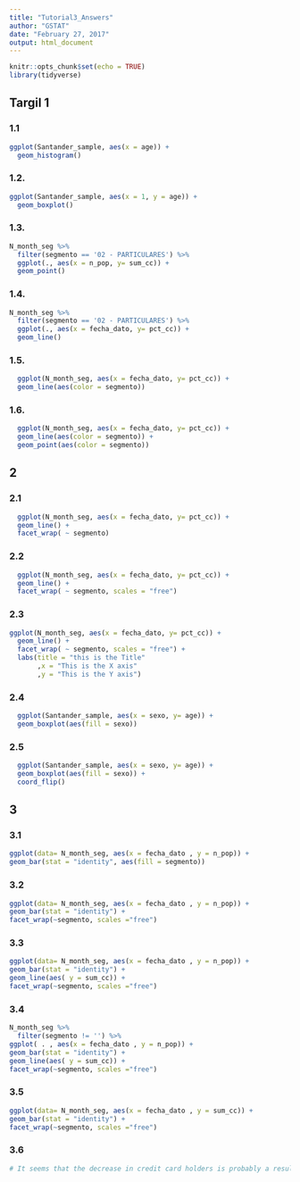 ---
title: "Tutorial3_Answers"
author: "GSTAT"
date: "February 27, 2017"
output: html_document
---

```{r setup, include=FALSE}
knitr::opts_chunk$set(echo = TRUE)
library(tidyverse)
```

## Targil 1

### 1.1
```{r ans1.1}
ggplot(Santander_sample, aes(x = age)) +
  geom_histogram()
```

### 1.2.

```{r ans1.2}
ggplot(Santander_sample, aes(x = 1, y = age)) +
  geom_boxplot()
```

### 1.3.

```{r ans1.3}
N_month_seg %>% 
  filter(segmento == '02 - PARTICULARES') %>% 
  ggplot(., aes(x = n_pop, y= sum_cc)) +
  geom_point()
```

### 1.4.

```{r ans1.4}

N_month_seg %>% 
  filter(segmento == '02 - PARTICULARES') %>% 
  ggplot(., aes(x = fecha_dato, y= pct_cc)) +
  geom_line()

```

### 1.5.

```{r ans1.5}

  ggplot(N_month_seg, aes(x = fecha_dato, y= pct_cc)) +
  geom_line(aes(color = segmento))


```

### 1.6.

```{r ans1.6}

  ggplot(N_month_seg, aes(x = fecha_dato, y= pct_cc)) +
  geom_line(aes(color = segmento)) +
  geom_point(aes(color = segmento))

```


## 2

### 2.1

```{r ans2.1}

  ggplot(N_month_seg, aes(x = fecha_dato, y= pct_cc)) +
  geom_line() +
  facet_wrap( ~ segmento)

```

### 2.2

```{r ans2.2}

  ggplot(N_month_seg, aes(x = fecha_dato, y= pct_cc)) +
  geom_line() +
  facet_wrap( ~ segmento, scales = "free") 

```

### 2.3

```{r ans2.3}

ggplot(N_month_seg, aes(x = fecha_dato, y= pct_cc)) +
  geom_line() +
  facet_wrap( ~ segmento, scales = "free") +
  labs(title = "this is the Title"
       ,x = "This is the X axis"
       ,y = "This is the Y axis")

```

### 2.4

```{r ans2.4}

  ggplot(Santander_sample, aes(x = sexo, y= age)) +
  geom_boxplot(aes(fill = sexo))

```

### 2.5

```{r ans2.5}

  ggplot(Santander_sample, aes(x = sexo, y= age)) +
  geom_boxplot(aes(fill = sexo)) +
  coord_flip()

```

## 3

### 3.1

```{r ans3.1}

ggplot(data= N_month_seg, aes(x = fecha_dato , y = n_pop)) +
geom_bar(stat = "identity", aes(fill = segmento))

```

### 3.2

```{r ans3.2}

ggplot(data= N_month_seg, aes(x = fecha_dato , y = n_pop)) +
geom_bar(stat = "identity") +
facet_wrap(~segmento, scales ="free")

```

### 3.3

```{r ans3.3}

ggplot(data= N_month_seg, aes(x = fecha_dato , y = n_pop)) +
geom_bar(stat = "identity") +
geom_line(aes( y = sum_cc)) +
facet_wrap(~segmento, scales ="free")

```

### 3.4

```{r ans3.4}

N_month_seg %>% 
  filter(segmento != '') %>% 
ggplot( . , aes(x = fecha_dato , y = n_pop)) +
geom_bar(stat = "identity") +
geom_line(aes( y = sum_cc)) +
facet_wrap(~segmento, scales ="free")


```

### 3.5

```{r ans3.5}


ggplot(data= N_month_seg, aes(x = fecha_dato , y = sum_cc)) +
geom_bar(stat = "identity") +
facet_wrap(~segmento, scales ="free")

```

### 3.6

```{r ans3.6}
# It seems that the decrease in credit card holders is probably a result of an increase in customers...
```

